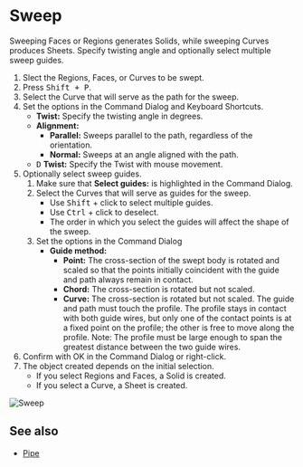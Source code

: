 
# Sweep

<Reference shortcut="Shift + P" command="Sweep" button="Right of Command Bar" />

Sweeping Faces or Regions generates Solids, while sweeping Curves produces Sheets. Specify twisting angle and optionally select multiple sweep guides.

1. Slect the Regions, Faces, or Curves to be swept.
2. Press <kbd>Shift + P</kbd>.
3. Select the  Curve that will serve as the path for the sweep.
4. Set the options in the Command Dialog and Keyboard Shortcuts.
   - **Twist:** Specify the twisting angle in degrees.
   - **Alignment:** 
      - **Parallel:** Sweeps parallel to the path, regardless of the orientation. 
      - **Normal:** Sweeps at an angle aligned with the path.
   - <kbd>D</kbd> **Twist:** Specify the Twist with mouse movement.
5. Optionally select sweep guides.
      1. Make sure that **Select guides:** is highlighted in the Command Dialog.
      2. Select the Curves that will serve as guides for the sweep.
         - Use <kbd>Shift</kbd> + click to select multiple guides.
         - Use <kbd>Ctrl</kbd> + click to deselect.
         - The order in which you select the guides will affect the shape of the sweep.
      3. Set the options in the Command Dialog
         - **Guide method:**
            - **Point:** The cross-section of the swept body is rotated and scaled so that the points initially coincident with the guide and path always remain in contact.
            - **Chord:**  The cross-section is rotated but not scaled.
            - **Curve:** The cross-section is rotated but not scaled. The guide and path must touch the profile. The profile stays in contact with both guide wires, but only one of the contact points is at a fixed
            point on the profile; the other is free to move along the profile.
            Note: The profile must be large enough to span the greatest distance between the two guide wires.
6. Confirm with OK in the Command Dialog or right-click.
7. The object created depends on the initial selection.
   - If you select Regions and Faces, a Solid is created.
   - If you select a  Curve, a Sheet is created.

![Sweep](/img/sweep.gif)

## See also
- [Pipe](./Pipe)





















